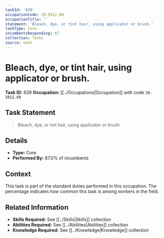 ```yaml
---
taskId: '639'
occupationCode: 39-5012.00
occupationTitle: ''
statement: 'Bleach, dye, or tint hair, using applicator or brush.'
taskType: Core
incumbentsResponding: 67
collection: Tasks
source: onet
---
```

# Bleach, dye, or tint hair, using applicator or brush.

**Task ID:** 639
**Occupation:** [[../Occupations|Occupation]] with code `39-5012.00`

## Task Statement

> Bleach, dye, or tint hair, using applicator or brush.

## Details

- **Type:** Core
- **Performed By:** 67.0% of incumbents

## Context

This task is part of the standard duties performed in this occupation. The percentage indicates how common this task is among workers in the field.

## Related Information

- **Skills Required:** See [[../Skills|Skills]] collection
- **Abilities Required:** See [[../Abilities|Abilities]] collection
- **Knowledge Required:** See [[../Knowledge|Knowledge]] collection
